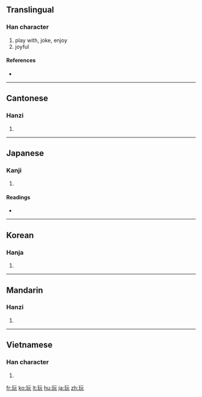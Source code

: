 ==Translingual==

===Han character===
{{Han char|rn=96|rad=玉|as=04|sn=8|four=1111<sub>1</sub>|canj=一土一一山 (MGMMU)}}

# play with, joke, enjoy
# joyful

====References====
* {{Han ref|kx=0728.150|dkj=20872|dj=1140.140|hdz=21103.040|uh=73A9|ud=29609|bh=AAB1|bd=43697}}

----

==Cantonese==

===Hanzi===
{{yue-hanzi|jyut=|y=wun6}}

# {{defn|Cantonese|sort=玉04}}

----

==Japanese==

===Kanji===
{{ja-kanji|grade=|rs=玉04}}

# {{defn|Japanese|sort=玉04}}

====Readings====
* {{ja-readings|on=[[がん]] (gan)|kun=[[もてあそぶ]] (moteasobu)}}

----

==Korean==

===Hanja===
{{ko-hanja|hangeul=완|eumhun=|rv=wan|mr=wan|y=wan}}

# {{defn|Korean|sort=玉04}}

----

==Mandarin==

===Hanzi===
{{cmn-hanzi|pin=[[wán]] ([[wan2]])|wg=wan<sup>2</sup>}}

# {{defn|Mandarin|sort=玉04}}

----

==Vietnamese==

===Han character===
{{vi-hantu|[[ngoạn]]|rs=玉04}}

# {{defn|Vietnamese|sort=玉04}}

[[fr:玩]]
[[ko:玩]]
[[lt:玩]]
[[hu:玩]]
[[ja:玩]]
[[zh:玩]]